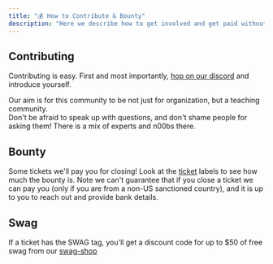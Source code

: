 ```yaml
---
title: "💰 How to Contribute & Bounty"
description: "Here we describe how to get involved and get paid without having to interview"
---
```


## Contributing

Contributing is easy.  First and most importantly, [hop on our discord](https://discord.gg/qaFf7S373c) and introduce yourself.

Our aim is for this community to be not just for organization, but a teaching community.  
Don't be afraid to speak up with questions, and don't shame people for asking them!
There is a mix of experts and n00bs there.

## Bounty

Some tickets we'll pay you for closing! Look at the [ticket](https://github.com/anarchy-ai/LLM-VM/issues) labels to see how much the bounty is. 
Note we can't guarantee that if you close a ticket we can pay you (only if you are from a non-US sanctioned country), and it is up to you to reach out and provide bank details.

## Swag

If a ticket has the SWAG tag, you'll get a discount code for up to $50 of free swag from our [swag-shop](https://swag.anarchy.ai/)
